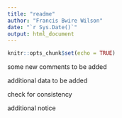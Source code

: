 ```yaml
---
title: "readme"
author: "Francis Bwire Wilson"
date: "`r Sys.Date()`"
output: html_document
---
```


```r
knitr::opts_chunk$set(echo = TRUE)
```
some new comments to be added

additional data to be added

check for consistency

additional notice